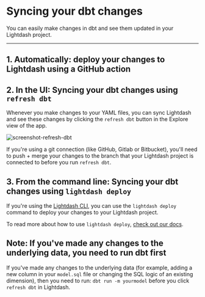 
# Syncing your dbt changes

You can easily make changes in dbt and see them updated in your Lightdash project.

---

## 1. Automatically: deploy your changes to Lightdash using a GitHub action

<AutomaticallyDeployChangesGithub />

## 2. In the UI: Syncing your dbt changes using `refresh dbt`

Whenever you make changes to your YAML files, you can sync Lightdash and see these changes by clicking the `refresh dbt` button in the Explore view of the app.

![screenshot-refresh-dbt](assets/screenshot-refresh-dbt.png)

If you're using a git connection (like GitHub, Gitlab or Bitbucket), you'll need to push + merge your changes to the branch that your Lightdash project is connected to before you run `refresh dbt`.

## 3. From the command line: Syncing your dbt changes using `lightdash deploy`

If you're using the [Lightdash CLI](/guides/cli/how-to-install-the-lightdash-cli), you can use the `lightdash deploy` command to deploy your changes to your Lightdash project.

To read more about how to use `lightdash deploy`, [check out our docs](/guides/cli/how-to-use-lightdash-deploy).

## Note: If you've made any changes to the underlying data, you need to run dbt first

If you've made any changes to the underlying data (for example, adding a new column in your `model.sql` file or changing the SQL logic of an existing dimension),  then you need to run: `dbt run -m yourmodel` before you click `refresh dbt` in Lightdash.